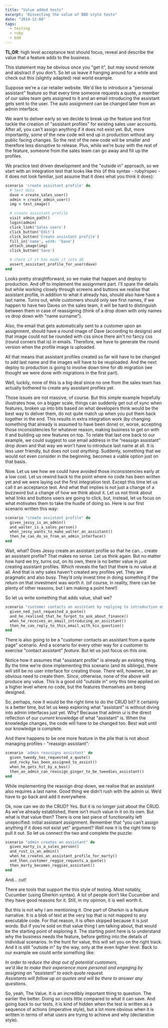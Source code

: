 ```yaml
---
title: "Value added tests"
excerpt: "Dissecting the value of BBD style tests"
date: "2014-12-08"
tags:
  - testing
  - ruby
  - bdd
---
```


**TL;DR**: high level acceptance test should focus, reveal and describe the value that a feature adds to the business.

This statement may be obvious once you "get it", but may sound remote and abstract if you don't. So let us leave it hanging around for a while and check out this (slightly adapted) real world example.

Suppose we're a car retailer website. We'd like to introduce a "personal assistant" feature so that every time someone requests a quote, a member of our sales team gets assigned to it and an email introducing the assistant gets sent to the user. The auto assignment can be changed later from an admin interface.

We want to deliver early so we decide to break up the feature and first tackle the creation of "assistant profiles" for existing sales user accounts. After all, you can't assign anything if it does not exist yet. But, more importantly, some of the new code will end up in production without any public facing changes. So the rest of the new code will be smaller and therefore less disruptive to release. Plus, while we’re busy with the rest of the feature, someone from the sales team can go away and fill up the profiles.

We practice test driven development and the "outside in" approach, so we start with an integration test that looks like this (if this syntax - ruby/rspec - it does not look familiar, just assume that it does what you think it does):

```ruby
scenario 'create assistant profile' do
  # test data
  dave = create_sales_user()
  admin = create_admin_user()
  img = test_image()

  # create assistant profile
  visit admin_path()
  login(admin)
  click_link('Sales users')
  click_button('Edit')
  click_button('Create assistant profile')
  fill_in('name', with: 'Dave')
  attach_image(img)
  click_button('Save')

  # check if it has made it into db
  assert_assistant_profile_for_user(dave)
end
```


Looks pretty straightforward, so we make that happen and deploy to production. And off to implement the assignment part. I’ll spare the details but while working closely through screens and buttons we realise that assistant profile, in addition to what it already has, should also have have a last name. Turns out, while customers should only see first names, if we happen to have two Daves on the sales team, it will be hard to distinguish between them in case of reassigning (think of a drop down with only names vs drop down with "name surname").


Also, the email that gets automatically sent to a customer upon an assignment, should have a round image of Dave (according to designs) and that image could not be rounded with css since there ain't no fancy css (round corners that is) in emails. Therefore, we have to generate the round version when the profile image is uploaded.

All that means that assistant profiles created so far will have to be changed to add last name and the images will have to be reuploaded. And the next deploy to production is going to involve down time for db migration (we thought we were done with migrations in the first part).

Well, luckily, none of this is a big deal since no one from the sales team has actually bothered to create any assistant profiles yet.

Those issues are not massive, of course. But this simple example hopefully illustrates how, on a bigger scale, things can suddenly get out of sync when features, broken up into bits based on what developers think would be the best way to deliver them, do not quite match up when you put them back together in the end. This results in extra integration work  (by changing something that already is assumed to have been done) or, worse, accepting those inconsistencies for whatever reason, making business to get on with it and building up new features on top. To relate that last one back to our example, we could suggest to use email address in the “reassign assistant” drop down and that way we won’t have to introduce last name at all. It is less user friendly, but does not cost _anything_. Suddenly, something that we would not even consider in the beginning, becomes a viable option just on that basis.

Now. Let us see how we could have avoided those inconsistencies early at a low cost. Let us rewind back to the point where no code has been written yet and we were laying out the first integration test. Except this time let us call it an acceptance test. And what that implies is not just a change of a buzzword but a change of how we think about it. Let us not think about what links and buttons users are going to click, but, instead, let us focus on what motivates them to take the hustle of doing so. Here is our first scenario written this way:

```ruby
scenario "create assistant profile" do
  given_jessy_is_an_admin()
  and_walter_is_a_sales_person()
  when_jessy_wants_to_make_walter_an_assistant()
  then_he_can_do_so_from_an_admin_interface()
end
```

Wait, what? Does Jessy create an assistant profile so that he can… create an assistant profile? That makes no sense. Let us think again. But no matter how hard we try, turns out, on its own, there is no better value in just creating assistant profiles. Which reveals the fact that there is _no_ value at all. And that is why sales haven't created any profiles yet. They are pragmatic and also busy. They’d only invest time in doing something if the return on that investment was worth it. (of course, in reality, there can be plenty of other reasons, but I am making a point here!)

So let us write something that adds value, shall we?

```ruby
scenario "customer contacts an assistant by replying to introduction email" do
  given_ned_just_requested_a_quote()
  and_he_realised_that_he_forgot_to_ask_about_finance()
  when_he_receives_an_email_introducing_an_assistant()
  then_he_can_reply_to_this_email_with_his_question()
end
```

There is also going to be a "customer contacts an assistant from a quote page" scenario. And a scenario for every other way for a customer to exercise "contact assistant" _feature_. But let us just focus on this one. 

Notice how it assumes that "assistant profile" is already an existing thing. By the time we’re done implementing this scenario (and its siblings), there will still be no user interface for creating those. There will, however, be an obvious need to create them. Since, otherwise, none of the above will produce any value. This is a good old "outside in" only this time applied on a higher level where no code, but the features themselves are being designed.

So, perhaps, now it would be the right time to do the CRUD bit? It certainly is a better time, but let us keep exploring what "assistant" is without diving into admin interfaces just yet. Why? Because that admin ui is the direct reflection of our _current_ knowledge of what "assistant" is. When the knowledge changes, the code will have to be changed too. Best wait until our knowledge is complete.

And there happens to be one more feature in the pile that is not about managing profiles - "reassign assistant":

```ruby
scenario 'admin reassigns assistant' do
  given_tweedy_has_requested_a_quote()
  and_rocky_has_been_assigned_to_assist()
  when_he_gets_hit_by_a_bus()
  then_an_admin_can_reassign_ginger_to_be_tweedies_assistant()
end
```

While implementing the reassign drop down, we realise that an assistant also requires a last name. Good thing we didn’t rush with the admin ui. We’d have to go back and add it everywhere.

Ok, now can we do the CRUD? Yes. But it is no longer just about the CRUD. As we’ve already established, there isn’t much value in it on its own. But what is that value then? There is one last piece of functionality left unspecified: initial assistant assignment. Remember that "you can’t assign anything if it does not exist yet" argument? Well now it is the right time to pull it out. So let us connect the two and complete the puzzle:

```ruby
scenario "admin creates an assistant" do
  given_marty_is_a_sales_person()
  and_rust_is_an_admin()
  when_he_creates_an_assistant_profile_for_marty()
  and_then_customer_reggie_requests_a_quote()
  then_marty_becomes_reggies_assistant()
end
```

And… cut!

There are tools that support the this style of testing. Most notably, Cucumber (using Gherkin syntax). A lot of people don’t like Cucumber and they have good reasons for it. Still, in my opinion, it is well worth it.

But this is not why I am mentioning it. One part of Gherkin is a feature narrative. It is a blob of text at the very top that is not mapped to any executable code. For that reason, it is often skipped because it is just words. But if you’re sold on that value thing I am talking about, that would be the starting point of exploring it. The starting point here is to understand why the business needs the feature, before getting into the details of individual scenarios. In the hunt for value, this will set you on the right track. And it is still "outside in" by the way, only at the even higher level. Back to our example we could write something like:

*In order to reduce the drop out of potential customers,<br/>
we’d like to make their experience more personal and engaging by assigning an "assistant" to each quote request.<br/>
Assistants will follow up on quotes and will be there to answer any questions.*

So, yeah, The Value. It is an incredibly important thing to question. The earlier the better. Doing so costs little compared to what it can save. And going back to our tests, it is kind of hidden when the test is written as a sequence of actions (imperative style), but a lot more obvious when it is written in terms of what users are trying to achieve and why (declarative style).
